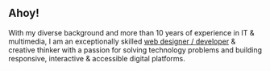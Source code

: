 ## Ahoy!

With my diverse background and more than 10 years of experience in IT & multimedia, I am an exceptionally
skilled [web designer / developer](https://drive.google.com/file/d/1HIq-JtFQj7ERZRaiuoC0xe0G-Cqef21B/view?usp=sharing) & creative thinker with a passion for solving technology problems and
building responsive, interactive & accessible digital platforms.
